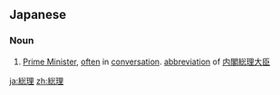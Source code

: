 {{also|總理}}
==Japanese==
{{ja-kanjitab|そう|り|yomi=on}}

===Noun===
{{ja-noun|そうり|kyu=總理}}

# [[Prime Minister]], [[often]] in [[conversation]]. [[abbreviation]] of [[内閣総理大臣]]

[[ja:総理]]
[[zh:総理]]
